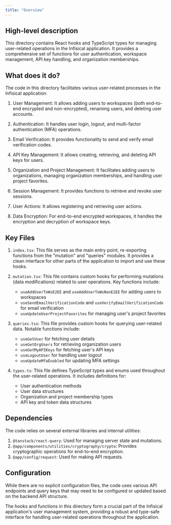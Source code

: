```yaml
---
title: "Overview"
---
```


## High-level description
This directory contains React hooks and TypeScript types for managing user-related operations in the Infisical application. It provides a comprehensive set of functions for user authentication, workspace management, API key handling, and organization memberships.

## What does it do?
The code in this directory facilitates various user-related processes in the Infisical application:

1. User Management: It allows adding users to workspaces (both end-to-end encrypted and non-encrypted), renaming users, and deleting user accounts.

2. Authentication: It handles user login, logout, and multi-factor authentication (MFA) operations.

3. Email Verification: It provides functionality to send and verify email verification codes.

4. API Key Management: It allows creating, retrieving, and deleting API keys for users.

5. Organization and Project Management: It facilitates adding users to organizations, managing organization memberships, and handling user project favorites.

6. Session Management: It provides functions to retrieve and revoke user sessions.

7. User Actions: It allows registering and retrieving user actions.

8. Data Encryption: For end-to-end encrypted workspaces, it handles the encryption and decryption of workspace keys.

## Key Files

1. `index.tsx`: This file serves as the main entry point, re-exporting functions from the "mutation" and "queries" modules. It provides a clean interface for other parts of the application to import and use these hooks.

2. `mutation.tsx`: This file contains custom hooks for performing mutations (data modifications) related to user operations. Key functions include:
   - `useAddUserToWsE2EE` and `useAddUserToWsNonE2EE` for adding users to workspaces
   - `useSendEmailVerificationCode` and `useVerifyEmailVerificationCode` for email verification
   - `useUpdateUserProjectFavorites` for managing user's project favorites

3. `queries.tsx`: This file provides custom hooks for querying user-related data. Notable functions include:
   - `useGetUser` for fetching user details
   - `useGetOrgUsers` for retrieving organization users
   - `useGetMyAPIKeys` for fetching user's API keys
   - `useLogoutUser` for handling user logout
   - `useUpdateMfaEnabled` for updating MFA settings

4. `types.ts`: This file defines TypeScript types and enums used throughout the user-related operations. It includes definitions for:
   - User authentication methods
   - User data structures
   - Organization and project membership types
   - API key and token data structures

## Dependencies
The code relies on several external libraries and internal utilities:

1. `@tanstack/react-query`: Used for managing server state and mutations.
2. `@app/components/utilities/cryptography/crypto`: Provides cryptographic operations for end-to-end encryption.
3. `@app/config/request`: Used for making API requests.

## Configuration
While there are no explicit configuration files, the code uses various API endpoints and query keys that may need to be configured or updated based on the backend API structure.

The hooks and functions in this directory form a crucial part of the Infisical application's user management system, providing a robust and type-safe interface for handling user-related operations throughout the application.